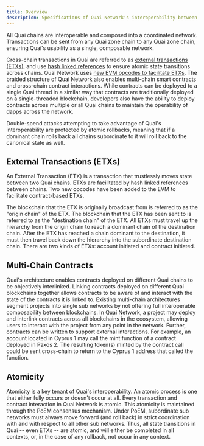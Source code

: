 ```yaml
---
title: Overview
description: Specifications of Quai Network's interoperability between shards.
---
```


All Quai chains are interoperable and composed into a coordinated network. Transactions can be sent from any Quai zone chain to any Quai zone chain, ensuring Quai's usability as a single, composable network.

Cross-chain transactions in Quai are referred to as [external transactions (ETXs)](/learn/advanced-introduction/interoperability/etxs), and use [hash linked references](/learn/advanced-introduction/merged-mining/coincident-blocks) to ensure atomic state transitions across chains. Quai Network uses [new EVM opcodes to facilitate ETXs](/build/smart-contracts/opcode-additions). The braided structure of Quai Network also enables multi-chain smart contracts and cross-chain contract interactions. While contracts can be deployed to a single Quai thread in a similar way that contracts are traditionally deployed on a single-threaded blockchain, developers also have the ability to deploy contracts across multiple or all Quai chains to maintain the operability of dapps across the network.

Double-spend attacks attempting to take advantage of Quai's interoperability are protected by atomic rollbacks, meaning that if a dominant chain rolls back all chains subordinate to it will roll back to the canonical state as well.

## External Transactions (ETXs)

An External Transaction (ETX) is a transaction that trustlessly moves state between two Quai chains. ETXs are facilitated by hash linked references between chains. Two new opcodes have been added to the EVM to facilitate contract-based ETXs.

The blockchain that the ETX is originally broadcast from is referred to as the "origin chain" of the ETX. The blockchain that the ETX has been sent to is referred to as the "destination chain" of the ETX. All ETXs must travel up the hierarchy from the origin chain to reach a dominant chain of the destination chain. After the ETX has reached a chain dominant to the destination, it must then travel back down the hierarchy into the subordinate destination chain. There are two kinds of ETXs: account initiated and contract initiated.

## Multi-Chain Contracts

Quai's architecture enables contracts deployed on different Quai chains to be objectively interlinked. Linking contracts deployed on different Quai blockchains together allows contracts to be aware of and interact with the state of the contracts it is linked to. Existing multi-chain architectures segment projects into single sub networks by not offering full interoperable composability between blockchains. In Quai Network, a project may deploy and interlink contracts across all blockchains in the ecosystem, allowing users to interact with the project from any point in the network.
Further, contracts can be written to support external interactions. For example, an account located in Cyprus 1 may call the mint function of a contract deployed in Paxos 2. The resulting token(s) minted by the contract call could be sent cross-chain to return to the Cyprus 1 address that called the function.

## Atomicity

Atomicity is a key tenant of Quai's interoperability. An atomic process is one that either fully occurs or doesn't occur at all. Every transaction and contract interaction in Quai Network is atomic.
This atomicity is maintained through the PoEM consensus mechanism. Under PoEM, subordinate sub networks must always move forward (and roll back) in strict coordination with and with respect to all other sub networks. Thus, all state transitions in Quai -- even ETXs -- are atomic, and will either be completed in all contexts, or, in the case of any rollback, not occur in any context.
